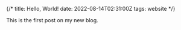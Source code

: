 {/*
title: Hello, World!
date: 2022-08-14T02:31:00Z
tags: website
*/}

This is the first post on my new blog.
